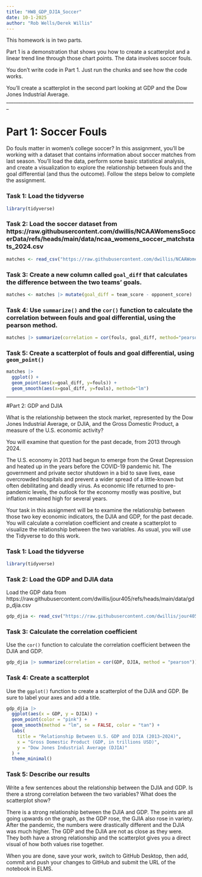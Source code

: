 ```yaml
---
title: "HW8_GDP_DJIA_Soccer"
date: 10-1-2025
author: "Rob Wells/Derek Willis"
---
```


This homework is in two parts. 

Part 1 is a demonstration that shows you how to create a scatterplot and a linear trend line through those chart points. The data involves soccer fouls.

You don't write code in Part 1. Just run the chunks and see how the code works.

You'll create a scatterplot in the second part looking at GDP and the Dow Jones Industrial Average.
_______________________________________________________________________________

# Part 1: Soccer Fouls
Do fouls matter in women's college soccer? In this assignment, you'll be working with a dataset that contains information about soccer matches from last season. You'll load the data, perform some basic statistical analysis, and create a visualization to explore the relationship between fouls and the goal differential (and thus the outcome). Follow the steps below to complete the assignment.

### Task 1: Load the tidyverse

```r
library(tidyverse)
```


### Task 2: Load the soccer dataset from https://raw.githubusercontent.com/dwillis/NCAAWomensSoccerData/refs/heads/main/data/ncaa_womens_soccer_matchstats_2024.csv

```r
matches <- read_csv("https://raw.githubusercontent.com/dwillis/NCAAWomensSoccerData/refs/heads/main/data/ncaa_womens_soccer_matchstats_2024.csv")
```


### Task 3: Create a new column called `goal_diff` that calculates the difference between the two teams' goals.

```r
matches <- matches |> mutate(goal_diff = team_score - opponent_score)
```



### Task 4: Use `summarize()` and the `cor()` function to calculate the correlation between fouls and goal differential, using the pearson method.

```r
matches |> summarize(correlation = cor(fouls, goal_diff, method="pearson"))
```



### Task 5: Create a scatterplot of fouls and goal differential, using `geom_point()`

```r

matches |> 
  ggplot() +
  geom_point(aes(x=goal_diff, y=fouls)) +
  geom_smooth(aes(x=goal_diff, y=fouls), method="lm")

```

_______________________________________________________________________________


#Part 2: GDP and DJIA

What is the relationship between the stock market, represented by the Dow Jones Industrial Average, or DJIA, and the Gross Domestic Product, a measure of the U.S. economic activity?

You will examine that question for the past decade, from 2013 through 2024.

The U.S. economy in 2013 had begun to emerge from the Great Depression and heated up in the years before the COVID-19 pandemic hit. The government and private sector shutdown in a bid to save lives, ease overcrowded hospitals and prevent a wider spread of a little-known but often debilitating and deadly virus. As economic life returned to pre-pandemic levels, the outlook for the economy mostly was positive, but inflation remained high for several years.

Your task in this assignment will be to examine the relationship between those two key economic indicators, the DJIA and GDP, for the past decade. You will calculate a correlation coefficient and create a scatterplot to visualize the relationship between the two variables. As usual, you will use the Tidyverse to do this work.

### Task 1: Load the tidyverse

```r
library(tidyverse)

```

### Task 2: Load the GDP and DJIA data

Load the GDP data from https://raw.githubusercontent.com/dwillis/jour405/refs/heads/main/data/gdp_djia.csv

```r
gdp_djia <- read_csv("https://raw.githubusercontent.com/dwillis/jour405/refs/heads/main/data/gdp_djia.csv")

```

### Task 3: Calculate the correlation coefficient

Use the `cor()` function to calculate the correlation coefficient between the DJIA and GDP.

```r
gdp_djia |> summarize(correlation = cor(GDP, DJIA, method = "pearson"))

```

### Task 4: Create a scatterplot

Use the `ggplot()` function to create a scatterplot of the DJIA and GDP. Be sure to label your axes and add a title.

```r
gdp_djia |> 
  ggplot(aes(x = GDP, y = DJIA)) +
  geom_point(color = "pink") +
  geom_smooth(method = "lm", se = FALSE, color = "tan") +
  labs(
    title = "Relationship Between U.S. GDP and DJIA (2013–2024)",
    x = "Gross Domestic Product (GDP, in trillions USD)",
    y = "Dow Jones Industrial Average (DJIA)"
  ) +
  theme_minimal()

```

### Task 5: Describe our results

Write a few sentences about the relationship between the DJIA and GDP. Is there a strong correlation between the two variables? What does the scatterplot show?

There is a strong relationship between the DJIA and GDP. The points are all going upwards on the graph, as the GDP rose, the GJIA also rose in variety. After the pandemic, the numbers were drastically different and the DJIA was much higher. The GDP and the DJIA are not as close as they were. They both have a strong relationship and the scatterplot gives you a direct visual of how both values rise together. 

When you are done, save your work, switch to GitHub Desktop, then add, commit and push your changes to GitHub and submit the URL of the notebook in ELMS.

